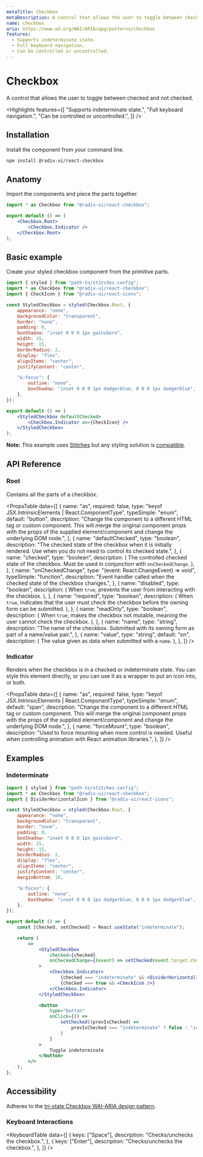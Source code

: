 ```yaml
---
metaTitle: Checkbox
metaDescription: A control that allows the user to toggle between checked and not checked.
name: checkbox
aria: https://www.w3.org/WAI/ARIA/apg/patterns/checkbox
features:
  - Supports indeterminate state.
  - Full keyboard navigation.
  - Can be controlled or uncontrolled.
---
```


# Checkbox

<Description>
	A control that allows the user to toggle between checked and not checked.
</Description>

<Highlights
	features={[
		"Supports indeterminate state.",
		"Full keyboard navigation.",
		"Can be controlled or uncontrolled.",
	]}
/>

## Installation

Install the component from your command line.

```bash
npm install @radix-ui/react-checkbox
```

## Anatomy

Import the components and piece the parts together.

```jsx
import * as Checkbox from "@radix-ui/react-checkbox";

export default () => (
	<Checkbox.Root>
		<Checkbox.Indicator />
	</Checkbox.Root>
);
```

## Basic example

Create your styled checkbox component from the primitive parts.

```jsx
import { styled } from "path-to/stitches.config";
import * as Checkbox from "@radix-ui/react-checkbox";
import { CheckIcon } from "@radix-ui/react-icons";

const StyledCheckbox = styled(Checkbox.Root, {
	appearance: "none",
	backgroundColor: "transparent",
	border: "none",
	padding: 0,
	boxShadow: "inset 0 0 0 1px gainsboro",
	width: 15,
	height: 15,
	borderRadius: 2,
	display: "flex",
	alignItems: "center",
	justifyContent: "center",

	"&:focus": {
		outline: "none",
		boxShadow: "inset 0 0 0 1px dodgerblue, 0 0 0 1px dodgerblue",
	},
});

export default () => (
	<StyledCheckbox defaultChecked>
		<Checkbox.Indicator as={CheckIcon} />
	</StyledCheckbox>
);
```

<Note>

**Note:** This example uses [Stitches](https://stitches.dev) but any styling solution is [compatible](/primitives/docs/guides/styling).

</Note>

## API Reference

### Root

Contains all the parts of a checkbox.

<PropsTable
	data={[
		{
			name: "as",
			required: false,
			type: "keyof JSX.IntrinsicElements | React.ComponentType<any>",
			typeSimple: "enum",
			default: "button",
			description:
				"Change the component to a different HTML tag or custom component. This will merge the original component props with the props of the supplied element/component and change the underlying DOM node.",
		},
		{
			name: "defaultChecked",
			type: "boolean",
			description:
				"The checked state of the checkbox when it is initially rendered. Use when you do not need to control its checked state.",
		},
		{
			name: "checked",
			type: "boolean",
			description: (
				<span>
					The controlled checked state of the checkbox. Must be used in
					conjunction with <Code>onCheckedChange</Code>.
				</span>
			),
		},
		{
			name: "onCheckedChange",
			type: "(event: React.ChangeEvent<HTMLInputElement>) => void",
			typeSimple: "function",
			description:
				"Event handler called when the checked state of the checkbox changes.",
		},
		{
			name: "disabled",
			type: "boolean",
			description: (
				<span>
					When <Code>true</Code>, prevents the user from interacting with the
					checkbox.
				</span>
			),
		},
		{
			name: "required",
			type: "boolean",
			description: (
				<span>
					When <Code>true</Code>, indicates that the user must check the
					checkbox before the owning form can be submitted.
				</span>
			),
		},
		{
			name: "readOnly",
			type: "boolean",
			description: (
				<span>
					When <Code>true</Code>, makes the checkbox not mutable, meaning the
					user cannot check the checkbox.
				</span>
			),
		},
		{
			name: "name",
			type: "string",
			description:
				"The name of the checkbox. Submitted with its owning form as part of a name/value pair.",
		},
		{
			name: "value",
			type: "string",
			default: "on",
			description: (
				<span>
					The value given as data when submitted with a <Code>name</Code>.
				</span>
			),
		},
	]}
/>

### Indicator

Renders when the checkbox is in a checked or indeterminate state. You can style this element directly, or you can use it as a wrapper to put an icon into, or both.

<PropsTable
	data={[
		{
			name: "as",
			required: false,
			type: "keyof JSX.IntrinsicElements | React.ComponentType<any>",
			typeSimple: "enum",
			default: "span",
			description:
				"Change the component to a different HTML tag or custom component. This will merge the original component props with the props of the supplied element/component and change the underlying DOM node.",
		},
		{
			name: "forceMount",
			type: "boolean",
			description:
				"Used to force mounting when more control is needed. Useful when controlling animation with React animation libraries.",
		},
	]}
/>

## Examples

### Indeterminate

```jsx
import { styled } from "path-to/stitches.config";
import * as Checkbox from "@radix-ui/react-checkbox";
import { DividerHorizontalIcon } from "@radix-ui/react-icons";

const StyledCheckbox = styled(Checkbox.Root, {
	appearance: "none",
	backgroundColor: "transparent",
	border: "none",
	padding: 0,
	boxShadow: "inset 0 0 0 1px gainsboro",
	width: 15,
	height: 15,
	borderRadius: 2,
	display: "flex",
	alignItems: "center",
	justifyContent: "center",
	marginBottom: 10,

	"&:focus": {
		outline: "none",
		boxShadow: "inset 0 0 0 1px dodgerblue, 0 0 0 1px dodgerblue",
	},
});

export default () => {
	const [checked, setChecked] = React.useState("indeterminate");

	return (
		<>
			<StyledCheckbox
				checked={checked}
				onCheckedChange={(event) => setChecked(event.target.checked)}
			>
				<Checkbox.Indicator>
					{checked === "indeterminate" && <DividerHorizontalIcon />}
					{checked === true && <CheckIcon />}
				</Checkbox.Indicator>
			</StyledCheckbox>

			<button
				type="button"
				onClick={() =>
					setChecked((prevIsChecked) =>
						prevIsChecked === "indeterminate" ? false : "indeterminate",
					)
				}
			>
				Toggle indeterminate
			</button>
		</>
	);
};
```

## Accessibility

Adheres to the [tri-state Checkbox WAI-ARIA design pattern](https://www.w3.org/WAI/ARIA/apg/patterns/checkbox).

### Keyboard Interactions

<KeyboardTable
	data={[
		{
			keys: ["Space"],
			description: "Checks/unchecks the checkbox.",
		},
		{
			keys: ["Enter"],
			description: "Checks/unchecks the checkbox.",
		},
	]}
/>
